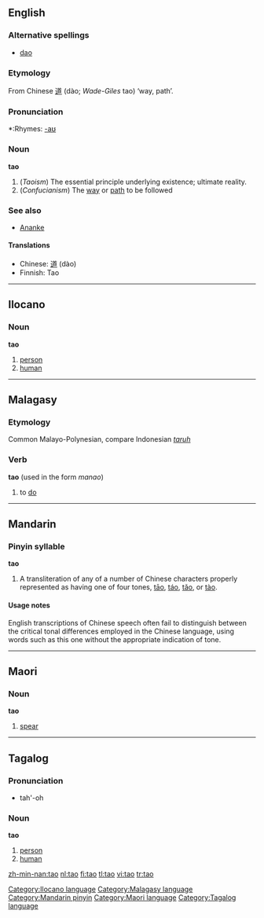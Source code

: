 {{see|tāo|táo|tǎo|tào}}
==English==
{{wikipedia}}

===Alternative spellings===
* [[dao]]

===Etymology===
From Chinese [[道]] (dào; ''Wade-Giles'' tao) ‘way, path’.

===Pronunciation===
{{IPA|/taʊ/}}
*:Rhymes: [[Rhymes:English:-aʊ|-aʊ]]

===Noun===
'''tao'''

# (''Taoism'')  The essential principle underlying existence; ultimate reality.
# (''Confucianism'') The [[way]] or [[path]] to be followed

===See also===
*[[Ananke]]

====Translations====
*Chinese: [[道]] (dào)
*Finnish: Tao

----

==Ilocano==

===Noun===
'''tao'''

# [[person]]
# [[human]]

[[Category:Ilocano language]]

----

==Malagasy==

===Etymology===
Common Malayo-Polynesian, compare Indonesian ''[[taruh]]''

===Verb===
'''tao''' (used in the form ''manao'')

# to [[do]]

[[Category:Malagasy language]]

----

==Mandarin==

===Pinyin syllable===
'''tao'''

# A transliteration of any of a number of Chinese characters properly represented as having one of four tones, [[tāo]], [[táo]], [[tǎo]], or [[tào]].

====Usage notes====
English transcriptions of Chinese speech often fail to distinguish between the critical tonal differences employed in the Chinese language, using words such as this one without the appropriate indication of tone.

[[Category:Mandarin pinyin]]

----

==Maori==

===Noun===
'''tao'''

# [[spear]]

[[Category:Maori language]]

----

==Tagalog==

===Pronunciation===
*tah'-oh

===Noun===
'''tao'''

# [[person]]
# [[human]]

[[Category:Tagalog language]]

[[zh-min-nan:tao]]
[[nl:tao]]
[[fi:tao]]
[[tl:tao]]
[[vi:tao]]
[[tr:tao]]